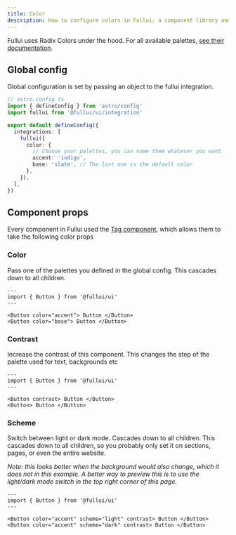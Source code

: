 ```yaml
---
title: Color
description: How to configure colors in Fullui; a component library and design system built for Astro.
---
```


Fullui uses Radix Colors under the hood. For all available palettes, [see their documentation](https://www.radix-ui.com/colors).

## Global config
Global configuration is set by passing an object to the fullui integration.

```ts
// astro.config.ts
import { defineConfig } from 'astro/config'
import fullui from '@fullui/ui/integration'

export default defineConfig({
  integrations: [
    fullui({
      color: {
        // Choose your palettes, you can name them whatever you want
        accent: 'indigo',
        base: 'slate', // The last one is the default color
      },
    }),
  ],
})
```

## Component props
Every component in Fullui used the [Tag component](/utility/tag), which allows them to take the following color props

### Color
Pass one of the palettes you defined in the global config. This cascades down to all children.
```astro live
---
import { Button } from '@fullui/ui'
---

<Button color="accent"> Button </Button>
<Button color="base"> Button </Button>
```

### Contrast
Increase the contrast of this component. This changes the step of the palette used for text, backgrounds etc

```astro live
---
import { Button } from '@fullui/ui'
---

<Button contrast> Button </Button>
<Button> Button </Button>
```

### Scheme
Switch between light or dark mode. Cascades down to all children. This cascades down to all children, so you probably only set it on sections, pages, or even the entire website.

*Note: this looks better when the background would also change, which it does not in this example. A better way to preview this is to use the light/dark mode switch in the top right corner of this page.*
```astro live
---
import { Button } from '@fullui/ui'
---

<Button color="accent" scheme="light" contrast> Button </Button>
<Button color="accent" scheme="dark" contrast> Button </Button>
```